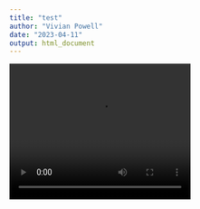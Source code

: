 ```yaml
---
title: "test"
author: "Vivian Powell"
date: "2023-04-11"
output: html_document
---
```

<video width="320" height="240" controls>
  <source src="app.mp4" type="video/mp4">
</video>